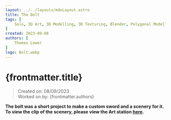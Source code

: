 ```yaml
---
layout: ../../layouts/mdxLayout.astro
title: The Bolt
tags: [
    Solo, 3D Art, 3D Modelling, 3D Texturing, Blender, Polygonal Modelling, Weapon, Environment, Personal Project
]
created: 2023-09-08
authors: [
    Thomas Lower
]
logo: Bolt.webp
---
```



# {frontmatter.title}
>Created on: 08/09/2023<br/>
>Worked on by: {frontmatter.authors}

**The bolt was a short project to make a custom sword and a scenery for it. To view the clip of the scenery, please view the Art station [here](https://thomaslower5.artstation.com/projects/qeV64L).**